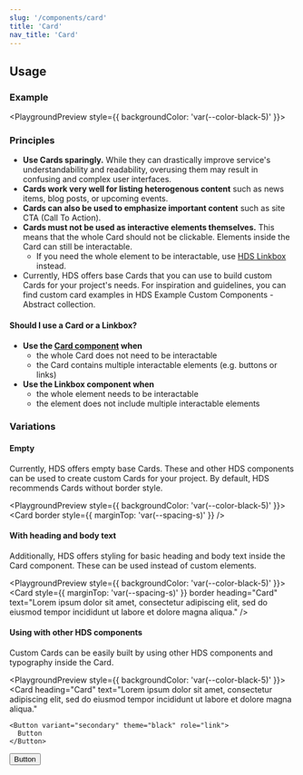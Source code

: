 ```yaml
---
slug: '/components/card'
title: 'Card'
nav_title: 'Card'
---
```




## Usage

### Example

<PlaygroundPreview style={{ backgroundColor: 'var(--color-black-5)' }}>
  <Card
    border
    heading="Card"
    text="Lorem ipsum dolor sit amet, consectetur adipiscing elit, sed do eiusmod tempor incididunt ut labore et dolore magna aliqua."
  />
</PlaygroundPreview>

### Principles

- **Use Cards sparingly.** While they can drastically improve service's understandability and readability, overusing them may result in confusing and complex user interfaces.
- **Cards work very well for listing heterogenous content** such as news items, blog posts, or upcoming events.
- **Cards can also be used to emphasize important content** such as site CTA (Call To Action).
- **Cards must not be used as interactive elements themselves.** This means that the whole Card should not be clickable. Elements inside the Card can still be interactable.
  - If you need the whole element to be interactable, use [HDS Linkbox](/components/linkbox) instead.
- Currently, HDS offers base Cards that you can use to build custom Cards for your project's needs. For inspiration and guidelines, you can find custom card examples in <Link size="M" href="https://share.goabstract.com/e6aa2ebd-1a49-4cb1-90ef-a44a6486c28b" external>HDS Example Custom Components - Abstract collection</Link>.

#### Should I use a Card or a Linkbox?

- **Use the [Card component](/components/card) when**
  - the whole Card does not need to be interactable
  - the Card contains multiple interactable elements (e.g. buttons or links)
- **Use the Linkbox component when**
  - the whole element needs to be interactable
  - the element does not include multiple interactable elements

### Variations

#### Empty

Currently, HDS offers empty base Cards. These and other HDS components can be used to create custom Cards for your project. By default, HDS recommends Cards without border style.

<PlaygroundPreview style={{ backgroundColor: 'var(--color-black-5)' }}>
  <Card />
  <Card border style={{ marginTop: 'var(--spacing-s)' }} />
</PlaygroundPreview>

#### With heading and body text

Additionally, HDS offers styling for basic heading and body text inside the Card component. These can be used instead of custom elements.

<PlaygroundPreview style={{ backgroundColor: 'var(--color-black-5)' }}>
  <Card
    heading="Card"
    text="Lorem ipsum dolor sit amet, consectetur adipiscing elit, sed do eiusmod tempor incididunt ut labore et dolore magna aliqua."
  />
  <Card
    style={{ marginTop: 'var(--spacing-s)' }}
    border
    heading="Card"
    text="Lorem ipsum dolor sit amet, consectetur adipiscing elit, sed do eiusmod tempor incididunt ut labore et dolore magna aliqua."
  />
</PlaygroundPreview>

#### Using with other HDS components

Custom Cards can be easily built by using other HDS components and typography inside the Card.

<PlaygroundPreview style={{ backgroundColor: 'var(--color-black-5)' }}>
  <Card
    heading="Card"
    text="Lorem ipsum dolor sit amet, consectetur adipiscing elit, sed do eiusmod tempor incididunt ut labore et dolore magna aliqua."
  >
    <Button variant="secondary" theme="black" role="link">
      Button
    </Button>
  </Card>
  <Card
    style={{ marginTop: 'var(--spacing-s)' }}
    border
    heading="Card"
    text="Lorem ipsum dolor sit amet, consectetur adipiscing elit, sed do eiusmod tempor incididunt ut labore et dolore magna aliqua."
  >
    <Button variant="secondary" theme="black" role="link">
      Button
    </Button>
  </Card>
</PlaygroundPreview>
